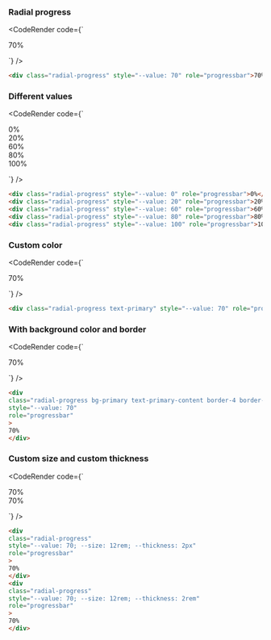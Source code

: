 
### Radial progress

<CodeRender code={`
<div class="radial-progress" style="--value: 70" role="progressbar">70%</div>

`} />
  
```html
<div class="radial-progress" style="--value: 70" role="progressbar">70%</div>

```
### Different values

<CodeRender code={`
<div class="radial-progress" style="--value: 0" role="progressbar">0%</div>
<div class="radial-progress" style="--value: 20" role="progressbar">20%</div>
<div class="radial-progress" style="--value: 60" role="progressbar">60%</div>
<div class="radial-progress" style="--value: 80" role="progressbar">80%</div>
<div class="radial-progress" style="--value: 100" role="progressbar">100%</div>

`} />
  
```html
<div class="radial-progress" style="--value: 0" role="progressbar">0%</div>
<div class="radial-progress" style="--value: 20" role="progressbar">20%</div>
<div class="radial-progress" style="--value: 60" role="progressbar">60%</div>
<div class="radial-progress" style="--value: 80" role="progressbar">80%</div>
<div class="radial-progress" style="--value: 100" role="progressbar">100%</div>

```
### Custom color

<CodeRender code={`
<div class="radial-progress text-primary" style="--value: 70" role="progressbar">70%</div>

`} />
  
```html
<div class="radial-progress text-primary" style="--value: 70" role="progressbar">70%</div>

```
### With background color and border

<CodeRender code={`
<div
class="radial-progress bg-primary text-primary-content border-4 border-primary"
style="--value: 70"
role="progressbar"
>
70%
</div>

`} />

```html
<div
class="radial-progress bg-primary text-primary-content border-4 border-primary"
style="--value: 70"
role="progressbar"
>
70%
</div>

```
### Custom size and custom thickness

<CodeRender code={`
<div
class="radial-progress"
style="--value: 70; --size: 12rem; --thickness: 2px"
role="progressbar"
>
70%
</div>
<div
class="radial-progress"
style="--value: 70; --size: 12rem; --thickness: 2rem"
role="progressbar"
>
70%
</div>

`} />

```html
<div
class="radial-progress"
style="--value: 70; --size: 12rem; --thickness: 2px"
role="progressbar"
>
70%
</div>
<div
class="radial-progress"
style="--value: 70; --size: 12rem; --thickness: 2rem"
role="progressbar"
>
70%
</div>

```